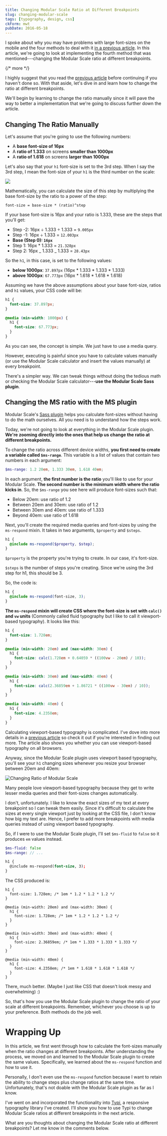 ```yaml
---
title: Changing Modular Scale Ratio at Different Breakpoints
slug: changing-modular-scale
tags: [typography, design, css]
ckForm: mwt
pubDate: 2016-05-18
---
```


I spoke about why you may have problems with large font-sizes on the mobile and the four methods to deal with it [in a previous article](/blog/responsive-modular-scale). In this article, we're going to look at implementing the fourth method that was mentioned---changing the Modular Scale ratio at different breakpoints.

{/* more */}

I highly suggest that you read the [previous article](/blog/responsive-modular-scale) before continuing if you haven't done so. With that aside, let's dive in and learn how to change the ratio at different breakpoints.

We'll begin by learning to change the ratio manually since it will pave the way to better a implementation that we're going to discuss further down the article.

## Changing The Ratio Manually

Let's assume that you're going to use the following numbers:

- A **base font-size of 16px**
- A **ratio of 1.333** on screens **smaller than 1000px**
- A **ratio of 1.618** on screens **larger than 1000px**

Let's also say that your `h1` font-size is set to the 3rd step. When I say the 3rd step, I mean the font-size of your `h1` is the third number on the scale:

<Image
  src='/images/2016/changing-ms-ratio/modular-scale-steps.png'
  caption='Modular Scale Steps'
/>

Mathematically, you can calculate the size of this step by multiplying the base font-size by the ratio to a power of the step:

`font-size = base-size * (ratio)^step`

If your base font-size is 16px and your ratio is 1.333, these are the steps that you'll get:

- Step -2: 16px ÷ 1.333 ÷ 1.333 = `9.005px`
- Step -1: 16px ÷ 1.333 = `12.003px`
- **Base (Step 0): `16px`**
- Step 1: 16px \* 1.333 = `21.328px`
- Step 2: 16px _ 1.333 _ 1.333 = `28.43px`

So the `h1`, in this case, is set to the following values:

- **below 1000px**: `37.897px` (16px \* 1.333 \* 1.333 \* 1.333)
- **above 1000px**: `67.773px` (16px \* 1.618 \* 1.618 \* 1.618)

Assuming we have the above assumptions about your base font-size, ratios and `h1` values, your CSS code will be:

```css
h1 {
  font-size: 37.897px;
}

@media (min-width: 1000px) {
  h1 {
    font-size: 67.773px;
  }
}
```

As you can see, the concept is simple. We just have to use a media query.

However, executing is painful since you have to calculate values manually (or use the Modular Scale calculator and insert the values manually) at every breakpoint.

There's a simpler way. We can tweak things without doing the tedious math or checking the Modular Scale calculator---**use the Modular Scale Sass plugin**.

## Changing the MS ratio with the MS plugin

Modular Scale's [Sass plugin](https://github.com/modularscale/modularscale-sass) helps you calculate font-sizes without having to do the math ourselves. All you need is to understand how the steps work.

Today, we're not going to look at everything in the Modular Scale plugin. **We're zooming directly into the ones that help us change the ratio at different breakpoints.**

To change the ratio across different device widths, **you first need to create a variable called `$ms-range`**. This variable is a list of values that contain two numbers in each argument:

```scss
$ms-range: 1.2 20em, 1.333 30em, 1.618 40em;
```

In each argument, **the first number is the ratio** you'll like to use for your Modular Scale. **The second number is the minimum width where the ratio kicks in**. So, the `$ms-range` you see here will produce font-sizes such that:

- Below 20em: use ratio of 1.2
- Between 20em and 30em: use ratio of 1.2
- Between 30em and 40em: use ratio of 1.333
- Beyond 40em: use ratio of 1.618

Next, you'll create the required media queries and font-sizes by using the `ms-respond` mixin. It takes in two arguments, `$property` and `$steps`.

```scss
h1 {
  @include ms-respond($property, $step);
}
```

`$property` is the property you're trying to create. In our case, it's font-size.

`$steps` is the number of steps you're creating. Since we're using the 3rd step for h1, this should be 3.

So, the code is:

```scss
h1 {
  @include ms-respond(font-size, 3);
}
```

**The `ms-respond` mixin will create CSS where the font-size is set with `calc()` and `vw` units** (Commonly called fluid typography but I like to call it viewport-based typography). It looks like this:

```scss
h1 {
  font-size: 1.728em;
}

@media (min-width: 20em) and (max-width: 30em) {
  h1 {
    font-size: calc(1.728em + 0.64059 * ((100vw - 20em) / 10));
  }
}

@media (min-width: 30em) and (max-width: 40em) {
  h1 {
    font-size: calc(2.36859em + 1.86721 * ((100vw - 30em) / 10));
  }
}

@media (min-width: 40em) {
  h1 {
    font-size: 4.2358em;
  }
}
```

Calculating viewport-based typography is complicated. I've dove into more details in a [previous article](/blog/viewport-based-typography) so check it out if you're interested in finding out more. The article also shows you whether you can use viewport-based typography on all browsers.

Anyway, since the Modular Scale plugin uses viewport based typography, you'll see your `h1` changing sizes whenever you resize your browser between 20em and 40em:

<Image
  src='/images/2016/changing-ms-ratio/change-ratio.gif'
  alt='Changing Ratio of Modular Scale'
/>

Many people love viewport-based typography because they get to write lesser media queries and their font-sizes changes automatically.

I don't, unfortunately. I like to know the exact sizes of my text at every breakpoint so I can tweak them easily. Since it's difficult to calculate the sizes at every single viewport just by looking at the CSS file, I don't know how big my text are. Hence, I prefer to add more breakpoints with media queries instead of using viewport based typography.

So, if I were to use the Modular Scale plugin, I'll set `$ms-fluid` to `false` so it produces `em` values instead.

```scss
$ms-fluid: false
$ms-range: // ...

h1 {
  @include ms-respond(font-size, 3);
}
```

The CSS produced is:

```
h1 {
  font-size: 1.728em; /* 1em * 1.2 * 1.2 * 1.2 */
}

@media (min-width: 20em) and (max-width: 30em) {
  h1 {
    font-size: 1.728em; /* 1em * 1.2 * 1.2 * 1.2 */
  }
}

@media (min-width: 30em) and (max-width: 40em) {
  h1 {
    font-size: 2.36859em; /* 1em * 1.333 * 1.333 * 1.333 */
  }
}

@media (min-width: 40em) {
  h1 {
    font-size: 4.2358em; /* 1em * 1.618 * 1.618 * 1.618 */
  }
}
```

There, much better. (Maybe I just like CSS that doesn't look messy and overwhelming) :)

So, that's how you use the Modular Scale plugin to change the ratio of your scale at different breakpoints. Remember, whichever you choose is up to your preference. Both methods do the job well.

# Wrapping Up

In this article, we first went through how to calculate the font-sizes manually when the ratio changes at different breakpoints. After understanding the process, we moved on and learned to the Modular Scale plugin to create the same values. Specifically, we learned about the `ms-respond` function and how to use it.

Personally, I don't even use the `ms-respond` function because I want to retain the ability to change steps plus change ratios at the same time. Unfortunately, that's not doable with the Modular Scale plugin as far as I know.

I've went on and incorporated the functionality into [Typi](https://github.com/zellwk/typi), a responsive typography library I've created. I'll show you how to use Typi to change Modular Scale ratios at different breakpoints in the next article.

What are you thoughts about changing the Modular Scale ratio at different breakpoints? Let me know in the comments below.
